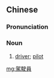 {{also|驾驶员}}
==Chinese==
{{zh-forms|s=驾驶员|type=21}}

===Pronunciation===
{{zh-pron
|m=jiàshǐyuán
|c=gaa3 sai2 jyun4
|cat=n
}}

===Noun===
{{zh-noun}}

# [[driver]]; [[pilot]]
#: {{zh-x|汽車 駕駛員|''motorist''}}

[[mg:駕駛員]]